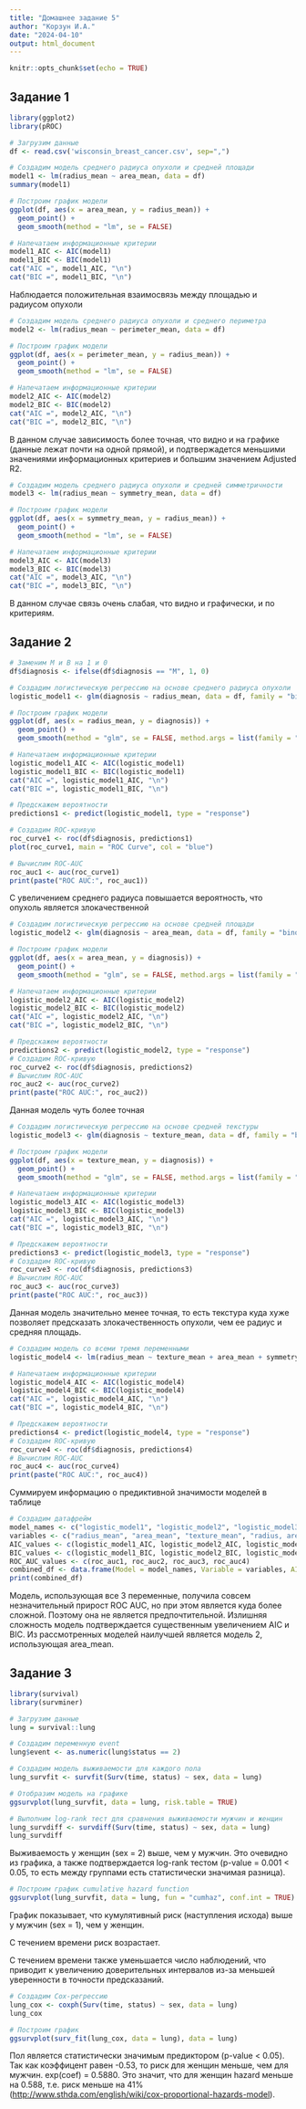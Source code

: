 ---
title: "Домашнее задание 5"
author: "Корзун И.А."
date: "2024-04-10"
output: html_document
---

```{r setup, include=FALSE}
knitr::opts_chunk$set(echo = TRUE)
```

## Задание 1

```{r}
library(ggplot2)
library(pROC)
```

```{r}
# Загрузим данные
df <- read.csv('wisconsin_breast_cancer.csv', sep=",")
```

```{r}
# Создадим модель среднего радиуса опухоли и средней площади
model1 <- lm(radius_mean ~ area_mean, data = df)
summary(model1)
```

```{r}
# Построим график модели
ggplot(df, aes(x = area_mean, y = radius_mean)) +
  geom_point() +
  geom_smooth(method = "lm", se = FALSE)

# Напечатаем информационные критерии
model1_AIC <- AIC(model1)
model1_BIC <- BIC(model1)
cat("AIC =", model1_AIC, "\n")
cat("BIC =", model1_BIC, "\n")
```

Наблюдается положительная взаимосвязь между площадью и радиусом опухоли

```{r}
# Создадим модель среднего радиуса опухоли и среднего периметра
model2 <- lm(radius_mean ~ perimeter_mean, data = df)

# Построим график модели
ggplot(df, aes(x = perimeter_mean, y = radius_mean)) +
  geom_point() +
  geom_smooth(method = "lm", se = FALSE)

# Напечатаем информационные критерии
model2_AIC <- AIC(model2)
model2_BIC <- BIC(model2)
cat("AIC =", model2_AIC, "\n")
cat("BIC =", model2_BIC, "\n")
```

В данном случае зависимость более точная, что видно и на графике (данные лежат почти на одной прямой), и подтвержадется меньшими значениями информационных критериев и большим значением Adjusted R2.

```{r}
# Создадим модель среднего радиуса опухоли и средней симметричности
model3 <- lm(radius_mean ~ symmetry_mean, data = df)

# Построим график модели
ggplot(df, aes(x = symmetry_mean, y = radius_mean)) +
  geom_point() +
  geom_smooth(method = "lm", se = FALSE)

# Напечатаем информационные критерии
model3_AIC <- AIC(model3)
model3_BIC <- BIC(model3)
cat("AIC =", model3_AIC, "\n")
cat("BIC =", model3_BIC, "\n")
```

В данном случае связь очень слабая, что видно и графически, и по критериям.

## Задание 2

```{r}
# Заменим M и B на 1 и 0
df$diagnosis <- ifelse(df$diagnosis == "M", 1, 0)
```

```{r}
# Создадим логистическую регрессию на основе среднего радиуса опухоли
logistic_model1 <- glm(diagnosis ~ radius_mean, data = df, family = "binomial")

# Построим график модели
ggplot(df, aes(x = radius_mean, y = diagnosis)) +
  geom_point() +
  geom_smooth(method = "glm", se = FALSE, method.args = list(family = "binomial"))

# Напечатаем информационные критерии
logistic_model1_AIC <- AIC(logistic_model1)
logistic_model1_BIC <- BIC(logistic_model1)
cat("AIC =", logistic_model1_AIC, "\n")
cat("BIC =", logistic_model1_BIC, "\n")
```

```{r}
# Предскажем вероятности
predictions1 <- predict(logistic_model1, type = "response")

# Создадим ROC-кривую
roc_curve1 <- roc(df$diagnosis, predictions1)
plot(roc_curve1, main = "ROC Curve", col = "blue")

# Вычислим ROC-AUC
roc_auc1 <- auc(roc_curve1)
print(paste("ROC AUC:", roc_auc1))
```

С увеличением среднего радиуса повышается вероятность, что опухоль является злокачественной

```{r}
# Создадим логистическую регрессию на основе средней площади
logistic_model2 <- glm(diagnosis ~ area_mean, data = df, family = "binomial")

# Построим график модели
ggplot(df, aes(x = area_mean, y = diagnosis)) +
  geom_point() +
  geom_smooth(method = "glm", se = FALSE, method.args = list(family = "binomial"))

# Напечатаем информационные критерии
logistic_model2_AIC <- AIC(logistic_model2)
logistic_model2_BIC <- BIC(logistic_model2)
cat("AIC =", logistic_model2_AIC, "\n")
cat("BIC =", logistic_model2_BIC, "\n")

# Предскажем вероятности
predictions2 <- predict(logistic_model2, type = "response")
# Создадим ROC-кривую
roc_curve2 <- roc(df$diagnosis, predictions2)
# Вычислим ROC-AUC
roc_auc2 <- auc(roc_curve2)
print(paste("ROC AUC:", roc_auc2))
```

Данная модель чуть более точная

```{r}
# Создадим логистическую регрессию на основе средней текстуры
logistic_model3 <- glm(diagnosis ~ texture_mean, data = df, family = "binomial")

# Построим график модели
ggplot(df, aes(x = texture_mean, y = diagnosis)) +
  geom_point() +
  geom_smooth(method = "glm", se = FALSE, method.args = list(family = "binomial"))

# Напечатаем информационные критерии
logistic_model3_AIC <- AIC(logistic_model3)
logistic_model3_BIC <- BIC(logistic_model3)
cat("AIC =", logistic_model3_AIC, "\n")
cat("BIC =", logistic_model3_BIC, "\n")

# Предскажем вероятности
predictions3 <- predict(logistic_model3, type = "response")
# Создадим ROC-кривую
roc_curve3 <- roc(df$diagnosis, predictions3)
# Вычислим ROC-AUC
roc_auc3 <- auc(roc_curve3)
print(paste("ROC AUC:", roc_auc3))
```

Данная модель значительно менее точная, то есть текстура куда хуже позволяет предсказать злокачественность опухоли, чем ее радиус и средняя площадь.

```{r}
# Создадим модель со всеми тремя переменными
logistic_model4 <- lm(radius_mean ~ texture_mean + area_mean + symmetry_mean, data = df)

# Напечатаем информационные критерии
logistic_model4_AIC <- AIC(logistic_model4)
logistic_model4_BIC <- BIC(logistic_model4)
cat("AIC =", logistic_model4_AIC, "\n")
cat("BIC =", logistic_model4_BIC, "\n")

# Предскажем вероятности
predictions4 <- predict(logistic_model4, type = "response")
# Создадим ROC-кривую
roc_curve4 <- roc(df$diagnosis, predictions4)
# Вычислим ROC-AUC
roc_auc4 <- auc(roc_curve4)
print(paste("ROC AUC:", roc_auc4))
```

Суммируем информацию о предиктивной значимости моделей в таблице

```{r}
# Создадим датафрейм
model_names <- c("logistic_model1", "logistic_model2", "logistic_model3", "logistic_model4")
variables <- c("radius_mean", "area_mean", "texture_mean", "radius, area, texture")
AIC_values <- c(logistic_model1_AIC, logistic_model2_AIC, logistic_model3_AIC, logistic_model4_AIC)
BIC_values <- c(logistic_model1_BIC, logistic_model2_BIC, logistic_model3_BIC, logistic_model4_BIC)
ROC_AUC_values <- c(roc_auc1, roc_auc2, roc_auc3, roc_auc4)
combined_df <- data.frame(Model = model_names, Variable = variables, AIC = AIC_values, BIC = BIC_values, ROC_AUC = ROC_AUC_values)
print(combined_df)
```

Модель, использующая все 3 переменные, получила совсем незначительный прирост ROC AUC, но при этом является куда более сложной. Поэтому она не является предпочтительной. Излишняя сложность модель подтверждается существенным увеличением AIC и BIC. Из рассмотренных моделей наилучшей является модель 2, использующая area_mean.

## Задание 3

```{r}
library(survival)
library(survminer)
```

```{r}
# Загрузим данные
lung = survival::lung

# Создадим переменную event
lung$event <- as.numeric(lung$status == 2)
```

```{r}
# Создадим модель выживаемости для каждого пола
lung_survfit <- survfit(Surv(time, status) ~ sex, data = lung)

# Отобразим модель на графике
ggsurvplot(lung_survfit, data = lung, risk.table = TRUE)

# Выполним log-rank тест для сравнения выживаемости мужчин и женщин
lung_survdiff <- survdiff(Surv(time, status) ~ sex, data = lung)
lung_survdiff
```

Выживаемость у женщин (sex = 2) выше, чем у мужчин. Это очевидно из графика, а также подтверждается log-rank тестом (p-value = 0.001 \< 0.05, то есть между группами есть статистически значимая разница).

```{r}
# Построим график cumulative hazard function
ggsurvplot(lung_survfit, data = lung, fun = "cumhaz", conf.int = TRUE)
```

График показывает, что кумулятивный риск (наступления исхода) выше у мужчин (sex = 1), чем у женщин.

С течением времени риск возрастает.

С течением времени также уменьшается число наблюдений, что приводит к увеличению доверительных интервалов из-за меньшей уверенности в точности предсказаний.

```{r}
# Создадим Cox-регрессию
lung_cox <- coxph(Surv(time, status) ~ sex, data = lung)
lung_cox

# Построим график
ggsurvplot(surv_fit(lung_cox, data = lung), data = lung)
```

Пол является статистически значимым предиктором (p-value \< 0.05). Так как коэффицент равен -0.53, то риск для женщин меньше, чем для мужчин. exp(coef) = 0.5880. Это значит, что для женщин hazard меньше на 0.588, т.е. риск меньше на 41% (<http://www.sthda.com/english/wiki/cox-proportional-hazards-model>).
